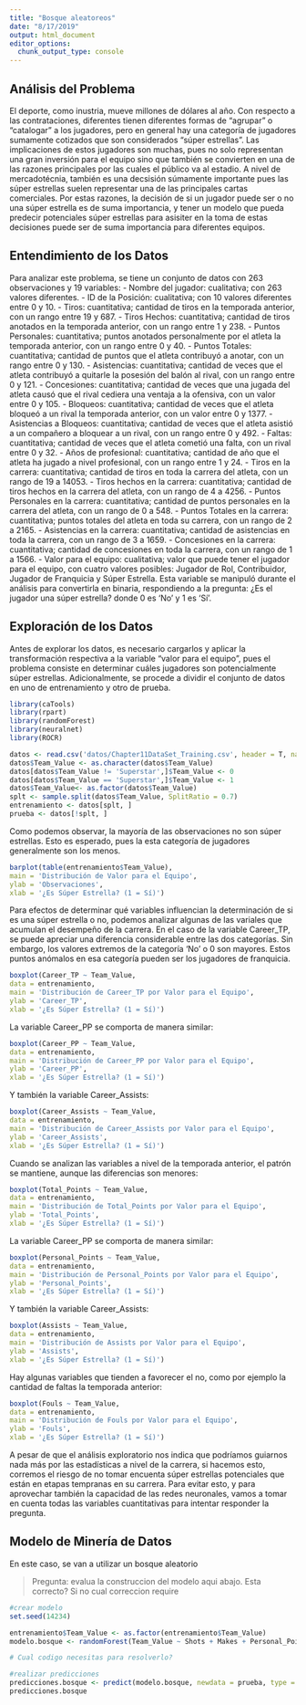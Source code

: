 ```yaml
---
title: "Bosque aleatoreos"
date: "8/17/2019"
output: html_document
editor_options: 
  chunk_output_type: console
---
```


## Análisis del Problema

El deporte, como inustria, mueve millones de dólares al año. Con respecto a las contrataciones, diferentes
tienen diferentes formas de “agrupar” o “catalogar” a los jugadores, pero en general hay una categoría de
jugadores sumamente cotizados que son considerados “súper estrellas”. Las implicaciones de estos jugadores
son muchas, pues no solo representan una gran inversión para el equipo sino que también se convierten en
una de las razones principales por las cuales el público va al estadio. A nivel de mercadotécnia, también es
una decsisión súmamente importante pues las súper estrellas suelen representar una de las principales cartas
comerciales.
Por estas razones, la decisión de si un jugador puede ser o no una súper estrella es de suma importancia, y
tener un modelo que pueda predecir potenciales súper estrellas para asisiter en la toma de estas decisiones
puede ser de suma importancia para diferentes equipos.

## Entendimiento de los Datos

Para analizar este problema, se tiene un conjunto de datos con 263 observaciones y 19 variables:
- Nombre del jugador: cualitativa; con 263 valores diferentes.
- ID de la Posición: cualitativa; con 10 valores diferentes entre 0 y 10.
- Tiros: cuantitativa; cantidad de tiros en la temporada anterior, con un rango entre 19 y 687.
- Tiros Hechos: cuantitativa; cantidad de tiros anotados en la temporada anterior, con un rango entre 1
y 238.
- Puntos Personales: cuantitativa; puntos anotados personalmente por el atleta la temporada anterior,
con un rango entre 0 y 40.
- Puntos Totales: cuantitativa; cantidad de puntos que el atleta contribuyó a anotar, con un rango entre
0 y 130.
- Asistencias: cuantitativa; cantidad de veces que el atleta contribuyó a quitarle la posesión del balón al
rival, con un rango entre 0 y 121.
- Concesiones: cuantitativa; cantidad de veces que una jugada del atleta causó que el rival cediera una
ventaja a la ofensiva, con un valor entre 0 y 105.
- Bloqueos: cuantitativa; cantidad de veces que el atleta bloqueó a un rival la temporada anterior, con
un valor entre 0 y 1377.
- Asistencias a Bloqueos: cuantitativa; cantidad de veces que el atleta asistió a un compañero a bloquear
a un rival, con un rango entre 0 y 492.
- Faltas: cuantitativa; cantidad de veces que el atleta cometió una falta, con un rival entre 0 y 32.
- Años de profesional: cuantitativa; cantidad de año que el atleta ha jugado a nivel profesional, con un
rango entre 1 y 24.
- Tiros en la carrera: cuantitativa; cantidad de tiros en toda la carrera del atleta, con un rango de 19 a
14053.
- Tiros hechos en la carrera: cuantitativa; cantidad de tiros hechos en la carrera del atleta, con un rango
de 4 a 4256.
- Puntos Personales en la carrera: cuantitativa; cantidad de puntos personales en la carrera del atleta,
con un rango de 0 a 548.
- Puntos Totales en la carrera: cuantitativa; puntos totales del atleta en toda su carrera, con un rango de
2 a 2165.
- Asistencias en la carrera: cuantitativa; cantidad de asistencias en toda la carrera, con un rango de 3 a
1659.
- Concesiones en la carrera: cuantitativa; cantidad de concesiones en toda la carrera, con un rango de 1 a
1566.
- Valor para el equipo: cualitativa; valor que puede tener el jugador para el equipo, con cuatro valores
posibles: Jugador de Rol, Contribuidor, Jugador de Franquicia y Súper Estrella. Esta variable se
manipuló durante el análisis para convertirla en binaria, respondiendo a la pregunta: ¿Es el jugador
una súper estrella? donde 0 es ‘No’ y 1 es ‘Sí’.

## Exploración de los Datos

Antes de explorar los datos, es necesario cargarlos y aplicar la transformación respectiva a la variable “valor
para el equipo”, pues el problema consiste en determinar cuáles jugadores son potencialmente súper estrellas.
Adicionalmente, se procede a dividir el conjunto de datos en uno de entrenamiento y otro de prueba.


```r
library(caTools)
library(rpart)
library(randomForest)
library(neuralnet)
library(ROCR)
```


```r
datos <- read.csv('datos/Chapter11DataSet_Training.csv', header = T, na.strings = '?')
datos$Team_Value <- as.character(datos$Team_Value)
datos[datos$Team_Value != 'Superstar',]$Team_Value <- 0
datos[datos$Team_Value == 'Superstar',]$Team_Value <- 1
datos$Team_Value<- as.factor(datos$Team_Value)
splt <- sample.split(datos$Team_Value, SplitRatio = 0.7)
entrenamiento <- datos[splt, ]
prueba <- datos[!splt, ]
```

Como podemos observar, la mayoría de las observaciones no son súper estrellas. Esto es esperado, pues la
esta categoría de jugadores generalmente son los menos.


```r
barplot(table(entrenamiento$Team_Value),
main = 'Distribución de Valor para el Equipo',
ylab = 'Observaciones',
xlab = '¿Es Súper Estrella? (1 = Sí)')
```


Para efectos de determinar qué variables influencian la determinación de si es una súper estrella o no, podemos
analizar algunas de las variales que acumulan el desempeño de la carrera.
En el caso de la variable Career_TP, se puede apreciar una diferencia considerable entre las dos categorías.
Sin embargo, los valores extremos de la categoría ‘No’ o 0 son mayores. Estos puntos anómalos en esa
categoría pueden ser los jugadores de franquicia.


```r
boxplot(Career_TP ~ Team_Value,
data = entrenamiento,
main = 'Distribución de Career_TP por Valor para el Equipo',
ylab = 'Career_TP',
xlab = '¿Es Súper Estrella? (1 = Sí)')
```



La variable Career_PP se comporta de manera similar:


```r
boxplot(Career_PP ~ Team_Value,
data = entrenamiento,
main = 'Distribución de Career_PP por Valor para el Equipo',
ylab = 'Career_PP',
xlab = '¿Es Súper Estrella? (1 = Sí)')
```




Y también la variable Career_Assists:


```r
boxplot(Career_Assists ~ Team_Value,
data = entrenamiento,
main = 'Distribución de Career_Assists por Valor para el Equipo',
ylab = 'Career_Assists',
xlab = '¿Es Súper Estrella? (1 = Sí)')
```




Cuando se analizan las variables a nivel de la temporada anterior, el patrón se mantiene, aunque las diferencias
son menores:


```r
boxplot(Total_Points ~ Team_Value,
data = entrenamiento,
main = 'Distribución de Total_Points por Valor para el Equipo',
ylab = 'Total_Points',
xlab = '¿Es Súper Estrella? (1 = Sí)')
```




La variable Career_PP se comporta de manera similar:


```r
boxplot(Personal_Points ~ Team_Value,
data = entrenamiento,
main = 'Distribución de Personal_Points por Valor para el Equipo',
ylab = 'Personal_Points',
xlab = '¿Es Súper Estrella? (1 = Sí)')
```




Y también la variable Career_Assists:


```r
boxplot(Assists ~ Team_Value,
data = entrenamiento,
main = 'Distribución de Assists por Valor para el Equipo',
ylab = 'Assists',
xlab = '¿Es Súper Estrella? (1 = Sí)')
```




Hay algunas variables que tienden a favorecer el no, como por ejemplo la cantidad de faltas la temporada
anterior:


```r
boxplot(Fouls ~ Team_Value,
data = entrenamiento,
main = 'Distribución de Fouls por Valor para el Equipo',
ylab = 'Fouls',
xlab = '¿Es Súper Estrella? (1 = Sí)')
```




A pesar de que el análisis exploratorio nos indica que podríamos guiarnos nada más por las estadísticas a nivel
de la carrera, si hacemos esto, corremos el riesgo de no tomar encuenta súper estrellas potenciales que están
en etapas tempranas en su carrera. Para evitar esto, y para aprovechar también la capacidad de las redes
neuronales, vamos a tomar en cuenta todas las variables cuantitativas para intentar responder la pregunta.

## Modelo de Minería de Datos

En este caso, se van a utilizar un bosque aleatorio

> Pregunta: evalua la construccion del modelo aqui abajo. Esta correcto? Si no cual correccion require

```r
#crear modelo
set.seed(14234)

entrenamiento$Team_Value <- as.factor(entrenamiento$Team_Value)
modelo.bosque <- randomForest(Team_Value ~ Shots + Makes + Personal_Points + Total_Points + Assists + Concessions+ Blocks, data = entrenamiento )

# Cual codigo necesitas para resolverlo?

```


```r
#realizar predicciones
predicciones.bosque <- predict(modelo.bosque, newdata = prueba, type = 'class')
predicciones.bosque
```

